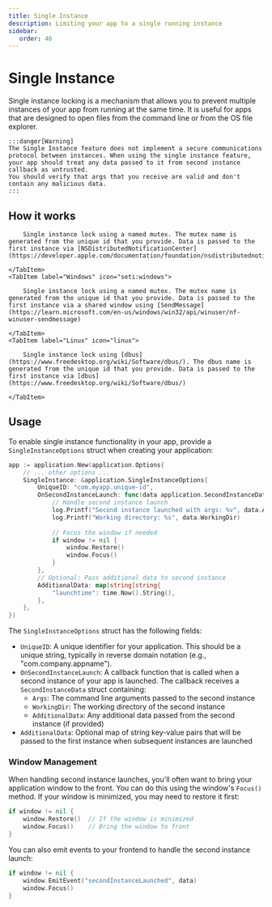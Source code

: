 ```yaml
---
title: Single Instance
description: Limiting your app to a single running instance
sidebar:
   order: 40
---
```




# Single Instance

Single instance locking is a mechanism that allows you to prevent multiple instances of your app from running at the same time.
It is useful for apps that are designed to open files from the command line or from the OS file explorer.

    :::danger[Warning]
    The Single Instance feature does not implement a secure communications protocol between instances. When using the single instance feature,
    your app should treat any data passed to it from second instance callback as untrusted.
    You should verify that args that you receive are valid and don't contain any malicious data.
    :::

## How it works

<Tabs syncKey="platform">
    <TabItem label="Mac" icon="apple">

        Single instance lock using a named mutex. The mutex name is generated from the unique id that you provide. Data is passed to the first instance via [NSDistributedNotificationCenter](https://developer.apple.com/documentation/foundation/nsdistributednotificationcenter)

    </TabItem>
    <TabItem label="Windows" icon="seti:windows">

        Single instance lock using a named mutex. The mutex name is generated from the unique id that you provide. Data is passed to the first instance via a shared window using [SendMessage](https://learn.microsoft.com/en-us/windows/win32/api/winuser/nf-winuser-sendmessage)

    </TabItem>
    <TabItem label="Linux" icon="linux">

        Single instance lock using [dbus](https://www.freedesktop.org/wiki/Software/dbus/). The dbus name is generated from the unique id that you provide. Data is passed to the first instance via [dbus](https://www.freedesktop.org/wiki/Software/dbus/)

    </TabItem>
</Tabs>

## Usage

To enable single instance functionality in your app, provide a `SingleInstanceOptions` struct when creating your application:

```go
app := application.New(application.Options{
    // ... other options ...
    SingleInstance: &application.SingleInstanceOptions{
        UniqueID: "com.myapp.unique-id",
        OnSecondInstanceLaunch: func(data application.SecondInstanceData) {
            // Handle second instance launch
            log.Printf("Second instance launched with args: %v", data.Args)
            log.Printf("Working directory: %s", data.WorkingDir)
            
            // Focus the window if needed
            if window != nil {
				window.Restore()
                window.Focus()
            }
        },
        // Optional: Pass additional data to second instance
        AdditionalData: map[string]string{
            "launchtime": time.Now().String(),
        },
    },
})
```

The `SingleInstanceOptions` struct has the following fields:

- `UniqueID`: A unique identifier for your application. This should be a unique string, typically in reverse domain notation (e.g., "com.company.appname").
- `OnSecondInstanceLaunch`: A callback function that is called when a second instance of your app is launched. The callback receives a `SecondInstanceData` struct containing:
    - `Args`: The command line arguments passed to the second instance
    - `WorkingDir`: The working directory of the second instance
    - `AdditionalData`: Any additional data passed from the second instance (if provided)
- `AdditionalData`: Optional map of string key-value pairs that will be passed to the first instance when subsequent instances are launched

### Window Management

When handling second instance launches, you'll often want to bring your application window to the front. You can do this using the window's `Focus()` method. If your window is minimized, you may need to restore it first:

```go
if window != nil {
    window.Restore()  // If the window is minimized
    window.Focus()    // Bring the window to front
}
```

You can also emit events to your frontend to handle the second instance launch:

```go
if window != nil {
    window.EmitEvent("secondInstanceLaunched", data)
    window.Focus()
}
```
